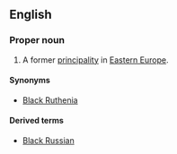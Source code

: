 ==English==
{{wikipedia}}
===Proper noun===
{{en-proper noun}}

# {{context|historical}} A former [[principality]] in [[Eastern Europe]].

====Synonyms====
*[[Black Ruthenia]]

====Derived terms====
*[[Black Russian]]